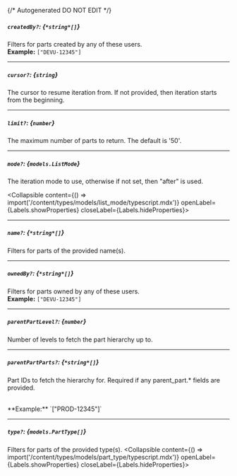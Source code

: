 {/* Autogenerated DO NOT EDIT  */}

##### `createdBy?`: *{`*string*[]`}*
Filters for parts created by any of these users.
<br/>
**Example:** `["DEVU-12345"]`

---
##### `cursor?`: *{`string`}*
The cursor to resume iteration from. If not provided, then iteration
starts from the beginning.


---
##### `limit?`: *{`number`}*
The maximum number of parts to return. The default is '50'.


---
##### `mode?`: *{`models.ListMode`}*
The iteration mode to use, otherwise if not set, then "after" is
used.

<Collapsible content={() => import('/content/types/models/list_mode/typescript.mdx')} openLabel={Labels.showProperties} closeLabel={Labels.hideProperties}>
</Collapsible>

---
##### `name?`: *{`*string*[]`}*
Filters for parts of the provided name(s).

---
##### `ownedBy?`: *{`*string*[]`}*
Filters for parts owned by any of these users.
<br/>
**Example:** `["DEVU-12345"]`

---
##### `parentPartLevel?`: *{`number`}*
Number of levels to fetch the part hierarchy up to.

---
##### `parentPartParts?`: *{`*string*[]`}*
Part IDs to fetch the hierarchy for. Required if any parent_part.\*
fields are provided.

<br/>
**Example:** `["PROD-12345"]`

---
##### `type?`: *{`models.PartType[]`}*
Filters for parts of the provided type(s).
<Collapsible content={() => import('/content/types/models/part_type/typescript.mdx')} openLabel={Labels.showProperties} closeLabel={Labels.hideProperties}>
</Collapsible>


